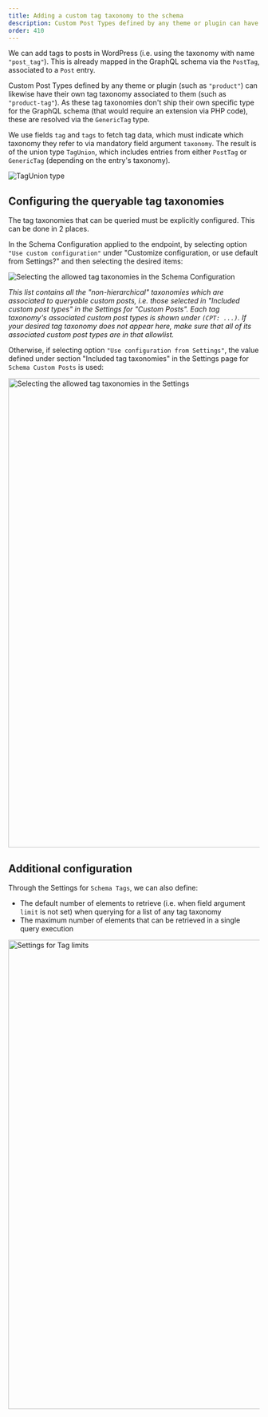 ```yaml
---
title: Adding a custom tag taxonomy to the schema
description: Custom Post Types defined by any theme or plugin can have their own tag taxonomy associated to them, and added to the GraphQL schema.
order: 410
---
```


We can add tags to posts in WordPress (i.e. using the taxonomy with name `"post_tag"`). This is already mapped in the GraphQL schema via the `PostTag`, associated to a `Post` entry.

Custom Post Types defined by any theme or plugin (such as `"product"`) can likewise have their own tag taxonomy associated to them (such as `"product-tag"`). As these tag taxonomies don't ship their own specific type for the GraphQL schema (that would require an extension via PHP code), these are resolved via the `GenericTag` type.

We use fields `tag` and `tags` to fetch tag data, which must indicate which taxonomy they refer to via mandatory field argument `taxonomy`. The result is of the union type `TagUnion`, which includes entries from either `PostTag` or `GenericTag` (depending on the entry's taxonomy).

![`TagUnion` type](/assets/guides/upstream/interactive-schema-tag-union.png "`TagUnion` type")

## Configuring the queryable tag taxonomies

The tag taxonomies that can be queried must be explicitly configured. This can be done in 2 places.

In the Schema Configuration applied to the endpoint, by selecting option `"Use custom configuration"` under "Customize configuration, or use default from Settings?" and then selecting the desired items:

![Selecting the allowed tag taxonomies in the Schema Configuration](/assets/guides/upstream/tags-schema-configuration-queryable-taxonomies.png "Selecting the allowed tag taxonomies in the Schema Configuration")

_This list contains all the "non-hierarchical" taxonomies which are associated to queryable custom posts, i.e. those selected in "Included custom post types" in the Settings for "Custom Posts". Each tag taxonomy's associated custom post types is shown under `(CPT: ...)`. If your desired tag taxonomy does not appear here, make sure that all of its associated custom post types are in that allowlist._

Otherwise, if selecting option `"Use configuration from Settings"`, the value defined under section "Included tag taxonomies" in the Settings page for `Schema Custom Posts` is used:

<Image
  src="/assets/guides/upstream/tags-settings-queryable-taxonomies.png"
  width="1024"
  height="940"
  alt="Selecting the allowed tag taxonomies in the Settings"
  caption="Selecting the allowed tag taxonomies in the Settings"
/>

## Additional configuration

Through the Settings for `Schema Tags`, we can also define:

- The default number of elements to retrieve (i.e. when field argument `limit` is not set) when querying for a list of any tag taxonomy
- The maximum number of elements that can be retrieved in a single query execution

<Image
  src="/assets/guides/upstream/settings-tags-limits.png"
  width="1024"
  height="940"
  alt="Settings for Tag limits"
  caption="Settings for Tag limits"
/>

